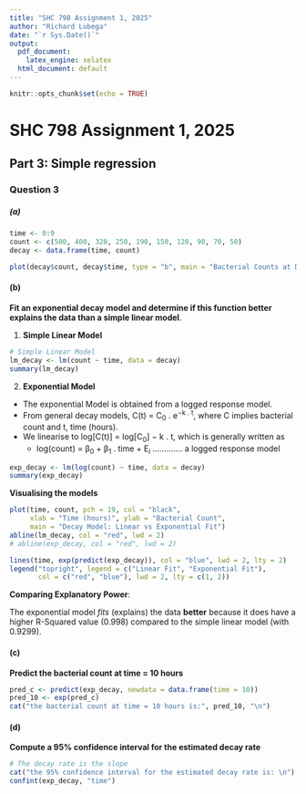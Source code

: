 ```yaml
---
title: "SHC 798 Assignment 1, 2025"
author: "Richard Lubega"
date: "`r Sys.Date()`"
output:
  pdf_document:
    latex_engine: xelatex
  html_document: default
---
```


```r
knitr::opts_chunk$set(echo = TRUE)
```

# SHC 798 Assignment 1, 2025

## Part 3: Simple regression

### Question 3

##### (a)

```r
time <- 0:9
count <- c(500, 400, 320, 250, 190, 150, 120, 90, 70, 50)
decay <- data.frame(time, count)

plot(decay$count, decay$time, type = "b", main = "Bacterial Counts at Different Times", pch=20, xlab = "Time (hours)", ylab = "Bacterial Count")

```

#### (b)

**Fit an exponential decay model and determine if this function better explains the data than a simple linear model**.

1.  **Simple Linear Model**

```r
# Simple Linear Model
lm_decay <- lm(count ~ time, data = decay)
summary(lm_decay)
```

2.  **Exponential Model**

-   The exponential Model is obtained from a logged response model.
-   From general decay models, C(t) = C~0~ . e^−k . t^, where C implies bacterial count and t, time (hours).
-   We linearise to log[C(t)] = log[C~0~] − k . t, which is generally written as
    -   log(count) = β~0~ + β~1~ . time + E~*i*~ ............. a logged response model

```r
exp_decay <- lm(log(count) ~ time, data = decay)
summary(exp_decay)
```

**Visualising the models**

```r
plot(time, count, pch = 19, col = "black",
     xlab = "Time (hours)", ylab = "Bacterial Count",
     main = "Decay Model: Linear vs Exponential Fit")
abline(lm_decay, col = "red", lwd = 2)
# abline(exp_decay, col = "red", lwd = 2)

lines(time, exp(predict(exp_decay)), col = "blue", lwd = 2, lty = 2)
legend("topright", legend = c("Linear Fit", "Exponential Fit"),
       col = c("red", "blue"), lwd = 2, lty = c(1, 2))
```

**Comparing Explanatory Power**:

The exponential model *fits* (explains) the data **better** because it does have a higher R-Squared value (0.998) compared to the simple linear model (with 0.9299).

#### (c)

**Predict the bacterial count at time = 10 hours**

```r
pred_c <- predict(exp_decay, newdata = data.frame(time = 10))
pred_10 <- exp(pred_c)
cat("the bacterial count at time = 10 hours is:", pred_10, "\n")
```

#### (d)

**Compute a 95% confidence interval for the estimated decay rate**

```r
# The decay rate is the slope
cat("the 95% confidence interval for the estimated decay rate is: \n")
confint(exp_decay, "time")
```

